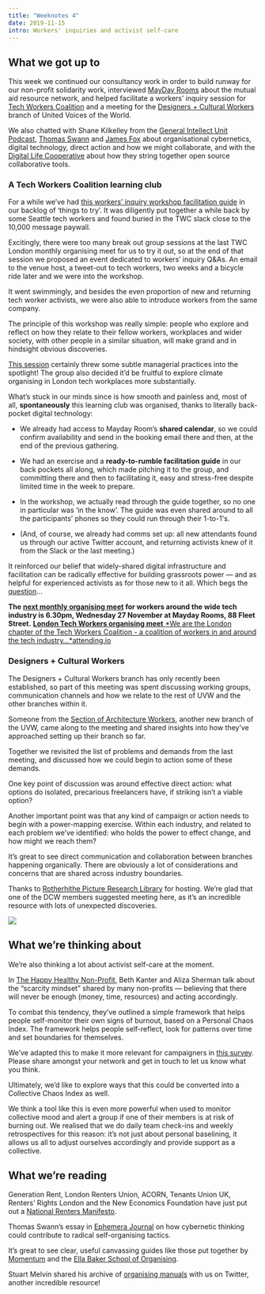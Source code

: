 ```yaml
---
title: "Weeknotes 4"
date: 2019-11-15
intro: Workers' inquiries and activist self-care
---
```


## What we got up to

This week we continued our consultancy work in order to build runway for our non-profit solidarity work, interviewed [MayDay Rooms](https://maydayrooms.org/) about the mutual aid resource network, and helped facilitate a workers’ inquiry session for [Tech Workers Coalition](https://twitter.com/TechWorkersLDN) and a meeting for the [Designers + Cultural Workers](https://twitter.com/UVW_DCW) branch of United Voices of the World.

We also chatted with Shane Kilkelley from the [General Intellect Unit Podcast](https://twitter.com/giunitpod), [Thomas Swann](https://twitter.com/ThomasSwann1) and [James Fox](https://twitter.com/Vinewalker1) about organisational cybernetics, digital technology, direct action and how we might collaborate, and with the [Digital Life Cooperative](https://twitter.com/tech_we_trust) about how they string together open source collaborative tools.

### A Tech Workers Coalition learning club

For a while we’ve had [this workers’ inquiry workshop facilitation guide](https://docs.google.com/document/d/1cM6Nsmvz6JreAYkGhYbMe-1-V8NByIRkWdZ20i9ie-s/mobilebasic) in our backlog of ‘things to try’. It was diligently put together a while back by some Seattle tech workers and found buried in the TWC slack close to the 10,000 message paywall.

Excitingly, there were too many break out group sessions at the last TWC London monthly organising meet for us to try it out, so at the end of that session we proposed an event dedicated to workers’ inquiry Q&As. An email to the venue host, a tweet-out to tech workers, two weeks and a bicycle ride later and we were into the workshop.

It went swimmingly, and besides the even proportion of new and returning tech worker activists, we were also able to introduce workers from the same company.

The principle of this workshop was really simple: people who explore and reflect on how they relate to their fellow workers, workplaces and wider society, with other people in a similar situation, will make grand and in hindsight obvious discoveries.

[This session](https://twitter.com/TechWorkersLDN/status/1195266531631992832) certainly threw some subtle managerial practices into the spotlight! The group also decided it’d be fruitful to explore climate organising in London tech workplaces more substantially.

What’s stuck in our minds since is how smooth and painless and, most of all, **spontaneously** this learning club was organised, thanks to literally back-pocket digital technology:

- We already had access to Mayday Room’s **shared calendar**, so we could confirm availability and send in the booking email there and then, at the end of the previous gathering.

- We had an exercise and a **ready-to-rumble facilitation guide** in our back pockets all along, which made pitching it to the group, and committing there and then to facilitating it, easy and stress-free despite limited time in the week to prepare.

- In the workshop, we actually read through the guide together, so no one in particular was ‘in the know’. The guide was even shared around to all the participants’ phones so they could run through their 1-to-1's.

- (And, of course, we already had comms set up: all new attendants found us through our active Twitter account, and returning activists knew of it from the Slack or the last meeting.)

It reinforced our belief that widely-shared digital infrastructure and facilitation can be radically effective for building grassroots power — and as helpful for experienced activists as for those new to it all. Which begs the [question](https://twitter.com/cmmonknowledge/status/1195793830093742080)…

**The [next monthly organising meet](https://attending.io/events/london-tech-workers-organising-meet-november) for workers around the wide tech industry is 6.30pm, Wednesday 27 November at Mayday Rooms, 88 Fleet Street.**
[**London Tech Workers organising meet**
*We are the London chapter of the Tech Workers Coalition - a coalition of workers in and around the tech industry…*attending.io](https://attending.io/events/london-tech-workers-organising-meet-november)

### Designers + Cultural Workers

The Designers + Cultural Workers branch has only recently been established, so part of this meeting was spent discussing working groups, communication channels and how we relate to the rest of UVW and the other branches within it.

Someone from the [Section of Architecture Workers](https://twitter.com/UVW_SAW), another new branch of the UVW, came along to the meeting and shared insights into how they’ve approached setting up their branch so far.

Together we revisited the list of problems and demands from the last meeting, and discussed how we could begin to action some of these demands.

One key point of discussion was around effective direct action: what options do isolated, precarious freelancers have, if striking isn’t a viable option?

Another important point was that any kind of campaign or action needs to begin with a power-mapping exercise. Within each industry, and related to each problem we’ve identified: who holds the power to effect change, and how might we reach them?

It’s great to see direct communication and collaboration between branches happening organically. There are obviously a lot of considerations and concerns that are shared across industry boundaries.

Thanks to [Rotherhithe Picture Research Library](http://www.sandsfilms.co.uk/rotherhithe-picture-research-library.html) for hosting. We’re glad that one of the DCW members suggested meeting here, as it’s an incredible resource with lots of unexpected discoveries.

![](../../assets/1vppQF8jswDWBUXY-Tned2Q.jpeg)

## What we’re thinking about

We’re also thinking a lot about activist self-care at the moment.

In [The Happy Healthy Non-Profit](https://happyhealthynonprofit.wordpress.com/), Beth Kanter and Aliza Sherman talk about the “scarcity mindset” shared by many non-profits — believing that there will never be enough (money, time, resources) and acting accordingly.

To combat this tendency, they’ve outlined a simple framework that helps people self-monitor their own signs of burnout, based on a Personal Chaos Index. The framework helps people self-reflect, look for patterns over time and set boundaries for themselves.

We’ve adapted this to make it more relevant for campaigners in [this survey](https://commonknowledge.typeform.com/to/Tch3nW). Please share amongst your network and get in touch to let us know what you think.

Ultimately, we’d like to explore ways that this could be converted into a Collective Chaos Index as well.

We think a tool like this is even more powerful when used to monitor collective mood and alert a group if one of their members is at risk of burning out. We realised that we do daily team check-ins and weekly retrospectives for this reason: it’s not just about personal baselining, it allows us all to adjust ourselves accordingly and provide support as a collective.

## What we’re reading

Generation Rent, London Renters Union, ACORN, Tenants Union UK, Renters’ Rights London and the New Economics Foundation have just put out a [National Renters Manifesto](https://www.rentermanifesto.org/read_the_manifesto_full).

Thomas Swann’s essay in [Ephemera Journal](http://www.ephemerajournal.org/contribution/towards-anarchist-cybernetics-stafford-beer-self-organisation-and-radical-social) on how cybernetic thinking could contribute to radical self-organising tactics.

It’s great to see clear, useful canvassing guides like those put together by [Momentum](https://organise.peoplesmomentum.com/canvassing) and the [Ella Baker School of Organising](https://www.ellabakerorganising.org.uk/canvass-for-labour).

Stuart Melvin shared his archive of [organising manuals](https://drive.google.com/drive/folders/1fsLtJ95DdkXZvKoXtsx91Ve_ktUUk9KO) with us on Twitter, another incredible resource!
